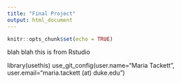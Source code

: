 ```yaml
---
title: "Final Project"
output: html_document
---
```


```r
knitr::opts_chunk$set(echo = TRUE)
```

blah blah this is from Rstudio

library(usethis) use_git_config(user.name="Maria Tackett", user.email="maria.tackett (at) duke.edu")

